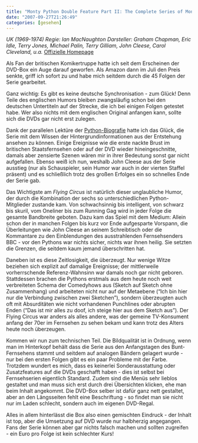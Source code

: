 ```yaml
---
title: "Monty Python Double Feature Part II: The Complete Series of Monty Python's Flying Circus"
date: "2007-09-27T21:26:49"
categories: [gesehen]
---
```


*UK (1969-1974)
Regie: Ian MacNaughton
Darsteller: Graham Chapman, Eric Idle, Terry Jones, Michael Palin, Terry Gilliam, John Cleese, Carol Cleveland, u.a.*
[Offizielle Homepage](http://www.pythonline.com/)

Als Fan der britischen Komikertruppe hatte ich seit dem Erscheinen der DVD-Box ein Auge darauf geworfen. Als Amazon dann im Juli den Preis senkte, griff ich sofort zu und habe mich seitdem durch die 45 Folgen der Serie gearbeitet.

Ganz wichtig: Es gibt es keine deutsche Synchronisation - zum Glück! Denn Teile des englischen Humors bleiben zwangsläufig schon bei den deutschen Untertiteln auf der Strecke, die ich bei einigen Folgen getestet habe. Wer also nichts mit dem englischen Original anfangen kann, sollte sich die DVDs gar nicht erst zulegen.

Dank der parallelen Lektüre der [Python-Biografie](/blog/2007/09/09/monty-python-double-feature-part-i-the-pythons-autobiography-by-the-pythons/) hatte ich das Glück, die Serie mit dem Wissen der Hintergrundinformationen aus der Entstehung ansehen zu können. Einige Ereignisse wie die erste nackte Brust im britischen Staatsfernsehen oder auf der DVD wieder hineingeschnitte, damals aber zensierte Szenen wären mir in ihrer Bedeutung sonst gar nicht aufgefallen. Ebenso weiß ich nun, weshalb John Cleese aus der Serie ausstieg (nur als Schauspieler, sein Humor war auch in der vierten Staffel präsent) und es schließlich trotz des großen Erfolges ein so schnelles Ende der Serie gab.

Das Wichtigste am *Flying Circus* ist natürlich dieser unglaubliche Humor, der durch die Kombination der sechs so unterschiedlichen Python-Mitglieder zustande kam. Von schwachsinnig bis intelligent, von schwarz bis skuril, vom Oneliner bis zum Running Gag wird in jeder Folge die gesamte Bandbreite geboten. Dazu kam das Spiel mit dem Medium: Allein schon der in manchen Folgen bis kurz vor Ende aufgesparte Vorspann, die Überleitungen wie John Cleese an seinem Schreibtisch oder die Kommantare zu den Einblendungen des ausstrahlenden Fernsehsenders BBC - vor den Pythons war nichts sicher, nichts war ihnen heilig. Sie setzten die Grenzen, die seitdem kaum jemand überschritten hat.

Daneben ist es diese Zeitlosigkeit, die überzeugt. Nur wenige Witze beziehen sich explizit auf damalige Ereignisse; der mittlerweile vorherrschende Referenz-Wahnsinn war damals noch gar nicht geboren. Stattdessen brachen die Pythons erstmals aus dem heute noch weit verbreiteten Schema der Comedyhows aus (Sketch auf Sketch ohne Zusammenhang) und arbeiteten nicht nur auf der Metaebene ("Ich bin hier nur die Verbindung zwischen zwei Sketchen"), sondern überzeugten auch oft mit Absurditäten wie nicht vorhandenen Punchlines oder abrupten Enden ("Das ist mir alles zu doof, ich steige hier aus dem Sketch aus"). Der Flying Circus war anders als alles andere, was der gemeine TV-Konsument anfang der 70er im Fernsehen zu sehen bekam und kann trotz des Alters heute noch überzeugen.

Kommen wir nun zum technischen Teil. Die Bildqualität ist in Ordnung, wenn man im Hinterkopf behält dass die Serie aus den Anfangstagen des Bunt-Fernsehens stammt und seitdem auf analogen Bändern gelagert wurde - nur bei den ersten Folgen gibt es ein paar Probleme mit der Farbe. Trotzdem wundert es mich, dass es keinerlei Sonderausstattung oder Zusatzfeatures auf die DVDs geschafft haben - dies ist selbst bei Fernsehserien eigentlich Standard. Zudem sind die Menüs sehr lieblos gestaltet und man muss sich erst durch drei Übersichten klicken, ehe man beim Inhalt angekommt. Die DVD-Box selber ist dafür ganz nett gestaltet, aber an den Längsseiten fehlt eine Beschriftung - so findet man sie nicht nur im Laden schlecht, sondern auch im eigenen DVD-Regal.

Alles in allem hinterlässt die Box also einen gemischten Eindruck - der Inhalt ist top, aber die Umsetzung auf DVD wurde nur halbherzig angegangen. Fans der Serie können aber gar nichts falsch machen und sollten zugreifen - ein Euro pro Folge ist kein schlechter Kurs!

